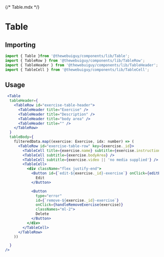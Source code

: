 {/* Table.mdx */}



<Meta of={TableStories} />

# Table


## Importing

```javascript
import { Table }from '@thewebuiguy/components/lib/Table';
import { TableRow } from '@thewebuiguy/components/lib/TableRow';
import { TableHeader } from '@thewebuiguy/components/lib/TableHeader';
import { TableCell } from '@thewebuiguy/components/lib/TableCell';

```

## Usage

```jsx
 <Table
  tableHeader={
    <TableRow id="exercise-table-header">
      <TableHeader title="Exercise" />
      <TableHeader title="Description" />
      <TableHeader title="body area" />
      <TableHeader title="" />
    </TableRow>
  }
  tableBody={
    filteredData.map((exercise: Exercise, idx: number) => (
      <TableRow id="exercise-table-row" key={exercise._id}>
        <TableCell title={exercise.name} subtitle={exercise.instructions} />
        <TableCell subtitle={exercise.bodyArea} />
        <TableCell subtitle={exercise.video || 'no media supplied'} />
        <TableCell>
          <div className="flex justify-end">
            <Button id={`edit-${exercise._id}-exercise`} onClick={editExercise(exercise, idx)}>
              Edit
            </Button>

            <Button
              type="error"
              id={`remove-${exercise._id}-exercise`}
              onClick={handleRemoveExercise(exercise)}
              classNames="ml-2">
              Delete
            </Button>
          </div>
        </TableCell>
      </TableRow>
    ))

  }
/>

```
